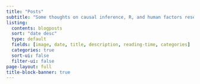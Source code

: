 ```yaml
---
title: "Posts"
subtitle: "Some thoughts on causal inference, R, and human factors research"
listing:
  contents: blogposts
  sort: "date desc"
  type: default
  fields: [image, date, title, description, reading-time, categories]
  categories: true
  sort-ui: false
  filter-ui: false
page-layout: full
title-block-banner: true
---
```

